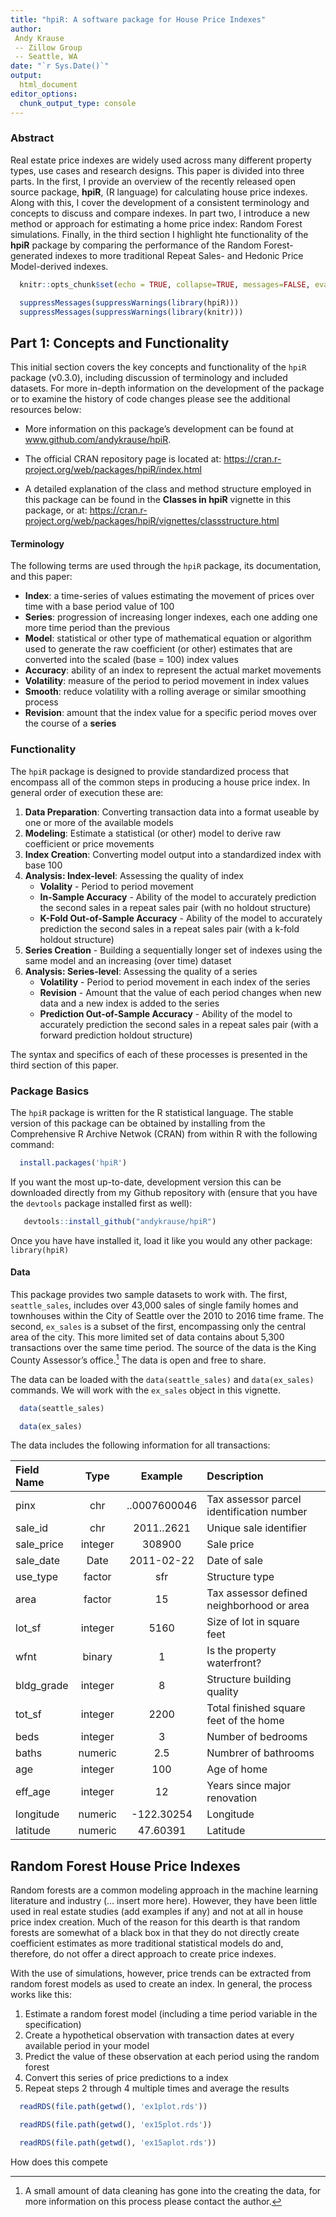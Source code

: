 ```yaml
---
title: "hpiR: A software package for House Price Indexes"
author: 
 Andy Krause
 -- Zillow Group
 -- Seattle, WA
date: "`r Sys.Date()`"
output: 
  html_document
editor_options: 
  chunk_output_type: console
---
```


### Abstract

Real estate price indexes are widely used across many different property types, use cases and research designs. This paper is divided into three parts.  In the first, I provide an overview of the recently released open source package, **hpiR**,  (R language) for calculating house price indexes.  Along with this, I cover the development of a consistent terminology and concepts to discuss and compare indexes.  In part two, I introduce a new method or approach for estimating a home price index: Random Forest simulations.  Finally, in the third section I highlight hte functionality of the **hpiR** package by comparing the performance of the Random Forest-generated indexes to more traditional Repeat Sales- and Hedonic Price Model-derived indexes.

```r
  knitr::opts_chunk$set(echo = TRUE, collapse=TRUE, messages=FALSE, eval=TRUE)
```

```r

  suppressMessages(suppressWarnings(library(hpiR)))
  suppressMessages(suppressWarnings(library(knitr)))
```

## Part 1: Concepts and Functionality

This initial section covers the key concepts and functionality of the `hpiR` package (v0.3.0), including discussion of terminology and included datasets.  For more in-depth information on the development of the package or to examine the history of code changes please see the additional resources below: 

* More information on this package's development can be found at [www.github.com/andykrause/hpiR](https://www.github.com/andykrause/hpiR).

* The official CRAN repository page is located at: 
[https://cran.r-project.org/web/packages/hpiR/index.html](https://cran.r-project.org/web/packages/hpiR/index.html)

* A detailed explanation of the class and method structure employed in this package can be found in the **Classes in hpiR** vignette in this package, or at: [https://cran.r-project.org/web/packages/hpiR/vignettes/classstructure.html](https://cran.r-project.org/web/packages/hpiR/vignettes/classstructure.html)

#### Terminology

The following terms are used through the `hpiR` package, its documentation, and this paper:

* **Index**: a time-series of values estimating the movement of prices over time with a base period value of 100
* **Series**: progression of increasing longer indexes, each one adding one more time period than the previous  
* **Model**: statistical or other type of mathematical equation or algorithm used to generate the raw coefficient (or other) estimates that are converted into the scaled (base = 100) index values
* **Accuracy**: ability of an index to represent the actual market movements
* **Volatility**: measure of the period to period movement in index values
* **Smooth**: reduce volatility with a rolling average or similar smoothing process
* **Revision**: amount that the index value for a specific period moves over the course of a **series**

### Functionality

The `hpiR` package is designed to provide standardized process that encompass all of the common steps in producing a house price index.  In general order of execution these are: 

1. **Data Preparation**: Converting transaction data into a format useable by one or more of the available models
2. **Modeling**: Estimate a statistical (or other) model to derive raw coefficient or price movements
3. **Index Creation**: Converting model output into a standardized index with base 100
4. **Analysis: Index-level**: Assessing the quality of index
    * **Volality** - Period to period movement
    * **In-Sample Accuracy** - Ability of the model to accurately prediction the second sales in a repeat sales pair (with no holdout structure)
    * **K-Fold Out-of-Sample Accuracy** - Ability of the model to accurately prediction the second sales in a repeat sales pair (with a k-fold holdout structure)
5. **Series Creation** - Building a sequentially longer set of indexes using the same model and an increasing (over time) dataset
6. **Analysis: Series-level**: Assessing the quality of a series
    * **Volatility** - Period to period movement in each index of the series
    * **Revision** - Amount that the value of each period changes when new data and a new index is added to the series
    * **Prediction Out-of-Sample Accuracy** - Ability of the model to accurately prediction the second sales in a repeat sales pair (with a forward prediction holdout structure)

The syntax and specifics of each of these processes is presented in the third section of this paper.  

### Package Basics

The `hpiR` package is written for the R statistical language.  The stable version of this package can be obtained by installing from the Comprehensive R Archive Netwok (CRAN) from within R with the following command:

```r
  install.packages('hpiR')
```

If you want the most up-to-date, development version this can be downloaded directly from my Github repository with (ensure that you have the `devtools` package installed first as well):

```r
   devtools::install_github("andykrause/hpiR")
```

Once you have have installed it, load it like you would any other package: `library(hpiR)`

#### Data

This package provides two sample datasets to work with. The first, `seattle_sales`, includes over 43,000 sales of single family homes and townhouses within the City of Seattle over the 2010 to 2016 time frame. The second, `ex_sales` is a subset of the first, encompassing only the central area of the city.  This more limited set of data contains about 5,300 transactions over the same time period.  The source of the data is the King County Assessor's office.^[ A small amount of data cleaning has gone into the creating the data, for more information on this process please contact the author.]  The data is open and free to share.

The data can be loaded with the `data(seattle_sales)` and `data(ex_sales)` commands. We will work with the `ex_sales` object in this vignette.

```r
  data(seattle_sales)

  data(ex_sales)

```

The data includes the following information for all transactions:

| Field Name | Type | Example | Description |
| :----- | :-----: | :-----: | :------------------------- |
| pinx   | chr  | ..0007600046  | Tax assessor parcel identification number |
| sale_id  | chr | 2011..2621   | Unique sale identifier   |
| sale_price  | integer  | 308900   | Sale price  |
| sale_date  | Date   | 2011-02-22   | Date of sale   |
| use_type  | factor  | sfr   | Structure type   |
| area  | factor  | 15   | Tax assessor defined neighborhood or area   |
| lot_sf  | integer  | 5160   | Size of lot in square feet  |
| wfnt  | binary   | 1  | Is the property waterfront?  |
| bldg_grade  | integer  | 8 | Structure building quality  |
| tot_sf  | integer  | 2200   | Total finished square feet of the home |
| beds  | integer  | 3   | Number of bedrooms |
| baths  | numeric   |  2.5 | Numbrer of bathrooms   |
| age  | integer   | 100 | Age of home   |
| eff_age  | integer   | 12   | Years since major renovation   |
| longitude  | numeric   | -122.30254   | Longitude  |
| latitude  | numeric   | 47.60391  | Latitude  |

## Random Forest House Price Indexes

Random forests are a common modeling approach in the machine learning literature and industry (... insert more here).  However, they have been little used in real estate studies (add examples if any) and not at all in house price index creation. Much of the reason for this dearth is that random forests are somewhat of a black box in that they do not directly create coefficient estimates as more traditional statistical models do and, therefore, do not offer a direct approach to create price indexes.  

With the use of simulations, however, price trends can be extracted from random forest models as used to create an index.  In general, the process works like this:

1. Estimate a random forest model (including a time period variable in the specification)
2. Create a hypothetical observation with transaction dates at every available period in your model 
3. Predict the value of these observation at each period using the random forest
4. Convert this series of price predictions to a index
5. Repeat steps 2 through 4 multiple times and average the results

```r
  readRDS(file.path(getwd(), 'ex1plot.rds'))
```

```r
  readRDS(file.path(getwd(), 'ex15plot.rds'))
```

```r
  readRDS(file.path(getwd(), 'ex15aplot.rds'))
```

How does this compete


<!-- All potential models, indexes and series that can be created with `hpiR` require the transaction date to be converted to a numeric and relative time period. Relative, here, means relative to the base period which is assumed to be the first period in the transaction data.   -->

<!-- The `dateToPeriod()` function will convert R date fields into relative time periods based on a periodicity of choice.  The available periodicity options are: -->

<!-- * *"yearly"* -->
<!-- * *"quarterly"* -->
<!-- * *"monthly"*  -->
<!-- * *"weekly"* -->

<!-- with *"yearly"* as the default.  In addition to the transaction data (`trans_df`) and the period type selection (`periodicity`), the `dateToPeriod()` function also requires an input telling it which field in the data contains the transaction date (`date`). -->

<!-- ```{r create_hpidata_obj} -->
<!--   sales_hdf <- dateToPeriod(trans_df = ex_sales, -->
<!--                             date = 'sale_date', -->
<!--                             periodicity = 'monthly') -->

<!-- ``` -->

<!-- The default specification of `dateToPeriod()` will use the minimum and maximum dates in the data provided to it as the lower and upper time boundaries for the modeling and index creation that follow.  You can, however, set custom dates using the `min_date` and `max_date` arguments.  For example, let's assume that we want to estimate an index that covers the entire transaction period plus one month on either side (in this case from December 2009 to January 2017).  We add these dates as alternate minimums and maximums. You see a warning telling you that there are empty periods -- periods in which there are no transactions.   -->

<!-- ```{r expand_time} -->
<!--   sales_hdf <- dateToPeriod(trans_df = ex_sales, -->
<!--                             date = 'sale_date', -->
<!--                             periodicity = 'monthly', -->
<!--                             min_date = as.Date('2009-12-01'), -->
<!--                             max_date = as.Date('2016-12-31')) -->

<!-- ``` -->

<!-- If the dates that are provided as alternative minimums and maximums are within the range of transaction dates in the data, there are two options to what can happen.  The first, and default, is that the minimums and maximums will be adjusted to be the actual minimum and maximum dates in the transactions.  A warning will let you know that this has happened.  -->

<!-- ```{r adj_move} -->
<!--   sales_hdf <- dateToPeriod(trans_df = ex_sales, -->
<!--                             date = 'sale_date', -->
<!--                             periodicity = 'monthly', -->
<!--                             min_date = as.Date('2010-12-01'), -->
<!--                             max_date = as.Date('2015-12-31')) -->

<!-- ``` -->

<!-- Alternatively, you can use the `min_date` and `max_date` arguments to "clip"" your dataset to a particular time frame by setting `adj_type = "clip"`. The default,  `adj_type = "move"`, simply moves it to the minimum or maximum in the data as shown above. The clipping functionality allows you to create an index for a subset of the time period covered by your data.   -->

<!-- ```{r adj_clip} -->
<!--   sales_hdf_clip <- dateToPeriod(trans_df = ex_sales, -->
<!--                                  date = 'sale_date', -->
<!--                                  periodicity = 'monthly', -->
<!--                                  min_date = as.Date('2010-12-01'), -->
<!--                                  max_date = as.Date('2015-12-31'), -->
<!--                                  adj_type = 'clip') -->

<!-- ``` -->

<!-- For the sake of the remainder of this analysis, let's allow the defaults to set the time boundaries based on the data itself (we will use the `sales_hdf` object going forward). -->

<!-- We now have a dataset that includes two new, standardized fields (`trans_date` and `trans_period`) indicating the date of transaction and the period of each transaction relative to the first transaction in the data (at a monthly periodicity), respectively. Note that these standardized fields are required for the processes that follow. -->

<!-- Additional information on the full extent of the periods as well as their numeric and date values can be found in the `"period_table"` attribute of the `sales_hdf` object or accessed by: -->

<!-- ```{r period_table_attr} -->
<!--   head(attr(sales_hdf, 'period_table')) -->

<!-- ``` -->

<!-- Finally, information on the minimum date, maximum date and the periodicity can also be found in the attributes of `hpidata` objects.  -->

<!-- ### Repeat Transactions (Sales) Model -->

<!-- Let's start by creating an index using a repeat-transactions model (often referred to as a repeat-sales or a sale-resale model), one of the most popular approaches to create a house price index.  -->

<!-- #### Data Prep -->

<!-- First, we use the `rtCreateTrans()` function to convert the transaction data (the `hpidata` object) into a `data.frame` of repeat transactions (properties that have transacted multiple times in the 2010 to 2016 period.) The `rtCreateTrans()` function requires a unique property id field, a unique transaction id field and a field denoting the transaction price.   -->

<!-- ```{r create_rtdata} -->
<!--   sales_rtdf <- rtCreateTrans(trans_df = sales_hdf, -->
<!--                               prop_id = 'pinx', -->
<!--                               trans_id = 'sale_id', -->
<!--                               price = 'sale_price') -->

<!-- ``` -->

<!-- This function creates a `data.frame` with eight fields: the property id, the time period for the first transaction and the second transaction, the prices for the two tranactions, the unique transaction ids for both and a unique id for the pair.  The resulting object has a class of `rtdata` (inheriting from `hpidata` and `data.frame`).  -->

<!-- ```{r rtdata_table, echo=FALSE} -->

<!--   knitr::kable(head(sales_rtdf), row.names=FALSE) -->

<!-- ``` -->

<!-- In the event of more than two transactions of the same property, all pairs of transactions are created by default -- sales 1 to 2, 1 to 3 and 2 to 3. If you'd like to only use sequential transactions as pairs -- sales 1 to 2 and 2 to 3, for example -- you can set `seq_only = TRUE` (default is FALSE). -->

<!-- ```{r seq_only_true} -->
<!--   sales_rtdf_so <- rtCreateTrans(trans_df = sales_hdf, -->
<!--                                  prop_id = 'pinx', -->
<!--                                  trans_id = 'sale_id', -->
<!--                                  price = 'sale_price', -->
<!--                                  seq_only = TRUE) -->

<!-- ``` -->

<!-- ```{r rtdata_table_so, echo=FALSE} -->

<!--   knitr::kable(head(sales_rtdf_so), row.names=FALSE) -->

<!-- ``` -->

<!-- #### Modeling -->

<!-- Next, we use the `rtdata` object to estimate a repeat transactions model.  In this simple example we will use the *"base"* estimator (a simple OLS) with a logged dependent variable (`log_dep = TRUE`).  Models may also be estimated via a robust regression model (`estimator = "robust"`) or a weighted OLS model (`estimator = "weighted"`) as originally suggested by Case and Shiller (1987). -->

<!-- The `hpiModel()` function is an S3 method that will dispatch on the class of the object that is passed to its `hpi_df` argumet. In this case that class is `rtdata` signifying that the data is in repeat-transaction format.  Again, we'll use a base estimator here with a logged dependent variable.  The `hpiModel()` function returns an object of class `hpimodel` that includes the full regression model results, extracted and cleaned coefficients as well as additional information on the approach. -->

<!-- ```{r create_rtmodel} -->
<!--   rt_model <- hpiModel(model_type = 'rt', -->
<!--                        hpi_df = sales_rtdf, -->
<!--                        estimator = 'base', -->
<!--                        log_dep = TRUE) -->


<!-- ``` -->

<!-- The objects created by regression models can be rather large, so by default the `hpiModel()` function trims some of the unnecessary results from the model estimation function(s). If you want full results you can set `trim_model = FALSE`. -->

<!-- ```{r full_rtmodel} -->
<!--   rt_full <- hpiModel(model_type = 'rt', -->
<!--                       hpi_df = sales_rtdf, -->
<!--                       estimator = 'base', -->
<!--                       log_dep = TRUE, -->
<!--                       trim_model = FALSE) -->

<!--   object.size(rt_model) -->
<!--   object.size(rt_full) -->

<!-- ``` -->

<!-- #### Index Creation -->

<!-- We can then convert model results into an index with the `modelToIndex()` function.  The output of this function is an objet of class `hpiindex`, which has a time-series object (\$value slot, class `ts`) with an index value (base = 100) for each of the time periods estimated. Note that no smoothing is done at this time. -->

<!-- ```{r create_rtindex} -->
<!--   rt_index <- modelToIndex(model_obj = rt_model) -->

<!-- ``` -->

<!-- If you want to limit the extent of the index (clip periods from the end of it) you can set the `max_period` argument within the `modelToIndex()` function to the last period you wish to have in the index. -->

<!-- ```{r rtindex_short} -->
<!--   rt_short <- modelToIndex(model_obj = rt_model, -->
<!--                            max_period = 50) -->
<!--   length(rt_short$value) -->

<!-- ``` -->

<!-- A simple plot (with the `plot.hpiindex()` method) shows the results of this estimation.  -->

<!-- ```{r index_plot, fig.width=7, fig.height=2.5} -->
<!--   plot(rt_index) -->

<!-- ``` -->

<!-- In situations where there are empty periods in the modeling results (there was no or not enough data to estimate a value for a particular period), the `modelToIndex()` will impute (using the `imputeTS` package) the missing periods. For missing periods at the start of the index or before the first non-100 period, all periods are given a value of 100.  For missing internal periods (those with estimated periods both before and after) a 'stine' interpolation is used and for those missing at the end a 'last observation carried forward' (LOCF) approach is used.  The `\$imputed` slot in the `hpiindex` object will indicate which periods have been imputed. -->

<!-- ```{r imputation_example} -->
<!--   rt_model_imp <- rt_full -->
<!--   rt_model_imp$coefficients$coefficient[3:5] <- NA -->
<!--   rt_index_imp <- modelToIndex(model_obj = rt_model_imp) -->

<!--   rt_index_imp$value[1:6] -->

<!--   rt_index_imp$imputed[1:6] -->

<!-- ``` -->

<!-- The plot function can show the imputed periods as well with `show_imputed=TRUE`. -->

<!-- ```{r imp_plot, fig.width=7, fig.height=2.5} -->
<!--   rt_model_imp <- rt_full -->
<!--   rt_model_imp$coefficients$coefficient[c(4, 7, 23, 55, 78, 83)] <- NA -->
<!--   rt_index_imp <- modelToIndex(model_obj = rt_model_imp) -->

<!--   plot(rt_index_imp, show_imputed=TRUE) -->

<!-- ``` -->

<!-- #### Smoothing -->

<!-- As we see from the plots of the indexes above, considerable volatility from one period to the next is common. Smoothing of indexes may be warranted as indexes resulting from raw model results often exhibit greater volatility than is actually occuring in the market.  The `smoothIndex()` function will smooth via a moving average function, with small corrections to keep index length after smoothing. The amount of smoothing is controlled by the `order` argument -- the number of periods over which to smooth. Note that the `order` is saved in the attributes of the `indexsmooth` object. -->

<!-- ```{r rt_smooth} -->
<!--   rt_smooth <- smoothIndex(index_obj = rt_index, -->
<!--                            order = 5) -->
<!--   attr(rt_smooth, 'order') -->

<!-- ``` -->

<!-- The `smoothIndex()` function can be done **'in_place'** such that the smoothed indexes are added to the larger `hpiindex` object. -->

<!-- ```{r rtindex_inplace} -->
<!--    rt_index <- smoothIndex(index_obj = rt_index, -->
<!--                            order = 7, -->
<!--                            in_place = TRUE) -->
<!--    names(rt_index) -->

<!-- ``` -->

<!-- The **in_place** smoothing can be plotted by adding `smooth=TRUE` to the plot call.  -->

<!-- ```{r plot_smooth, fig.width=7, fig.height=3} -->
<!--    plot(rt_index, smooth=TRUE) -->

<!-- ``` -->

<!-- #### Data to Index Wrapper -->

<!-- A wrapper function, `rtIndex()`, will do all of the above taking it from a raw `data.frame` of transaction data through to the repeat transaction index creation and storing all results in a unified object of class `hpi`. -->

<!-- There are three 'levels of entry' with the wrapper function. -->

<!-- 1. You can give it a raw `data.frame` with your transactions and it will A) Add the periods; B) Calculate the repeat transactions; and C) Model the data and create the index.  Under this approach `trans_df` is passed a raw `data.frame` along with the following arguments, some of which are optional (will revert to default if not given) and some of which are required (mostly field names): -->

<!--    * `periodicity` (optional: default = 'annual') -->
<!--    * `min_date` (optional: default = minimum of data) -->
<!--    * `max_date` (optional: default = maximum of data) -->
<!--    * `adj_type` (opt: default = 'move') -->
<!--    * `date` (required) -->
<!--    * `price` (required) -->
<!--    * `trans_id` (required) -->
<!--    * `prop_id` (required) -->
<!--    * `seq_only` (optional: default = FALSE) -->
<!--    * `estimator` (optional: default = 'base') -->
<!--    * `log_dep` (optional: default = TRUE) -->
<!--    * `trim_model` (optional: default = FALSE) -->
<!--    * `max_period` (optional: default = maximum of index length) -->
<!--    * `smooth` (optional: default = FALSE) -->
<!--    * `smooth_order` (optional, default = 3) -->

<!-- ```{r rtindex_opt1} -->
<!--   rt_1 <- rtIndex(trans_df = ex_sales, -->
<!--                   periodicity = 'monthly', -->
<!--                   min_date = '2010-06-01', -->
<!--                   max_date = '2015-11-30', -->
<!--                   adj_type = 'clip', -->
<!--                   date = 'sale_date', -->
<!--                   price = 'sale_price', -->
<!--                   trans_id = 'sale_id', -->
<!--                   prop_id = 'pinx', -->
<!--                   seq_only = TRUE, -->
<!--                   estimator = 'robust', -->
<!--                   log_dep = TRUE, -->
<!--                   trim_model = TRUE, -->
<!--                   max_period = 48, -->
<!--                   smooth = FALSE) -->

<!-- ``` -->

<!-- 2. You can provide a `hpidata` object (one that has been through the `dateToPeriod()` function).  In this case, the following arguments are valid: -->

<!--    * `date` (required) -->
<!--    * `price` (required) -->
<!--    * `trans_id` (required) -->
<!--    * `prop_id` (required) -->
<!--    * `seq_only` (optional: default = FALSE) -->
<!--    * `estimator` (optional: default = 'base') -->
<!--    * `log_dep` (optional: default = TRUE) -->
<!--    * `trim_model` (optional: default = FALSE) -->
<!--    * `max_period` (optional: default = maximum of index length) -->
<!--    * `smooth` (optional: default = FALSE) -->
<!--    * `smooth_order` (optional, default = 3) -->

<!-- ```{r rtindex_opt2_create_sales} -->

<!--   sales_hdf <- dateToPeriod(trans_df = ex_sales, -->
<!--                             date = 'sale_date', -->
<!--                             periodicity = 'monthly') -->

<!-- ``` -->

<!-- ```{r rtindex_opt2} -->
<!--   rt_2 <- rtIndex(trans_df = sales_hdf, -->
<!--                   date = 'sale_date', -->
<!--                   price = 'sale_price', -->
<!--                   trans_id = 'sale_id', -->
<!--                   prop_id = 'pinx', -->
<!--                   seq_only = FALSE, -->
<!--                   estimator = 'weighted', -->
<!--                   log_dep = FALSE, -->
<!--                   trim_model = FALSE, -->
<!--                   max_period = 56, -->
<!--                   smooth = TRUE) -->

<!-- ``` -->

<!-- 3. Finally, you can provide it an `rtdata` object (one that has been through the `rtCreateTrans()` function).  Only the following arguments are meaningful in this case. -->

<!--    * `estimator` (optional: default = 'base') -->
<!--    * `log_dep` (optional: default = TRUE) -->
<!--    * `trim_model` (optional: default = FALSE) -->
<!--    * `max_period` (optional: default = maximum of index length) -->
<!--    * `smooth` (optional: default = FALSE) -->
<!--    * `smooth_order` (optional, default = 3) -->

<!-- ```{r rtindex_opt3_create_sales} -->
<!--   sales_rtdf <- rtCreateTrans(trans_df = sales_hdf, -->
<!--                             prop_id = 'pinx', -->
<!--                             trans_id = 'sale_id', -->
<!--                             price = 'sale_price') -->

<!-- ``` -->

<!-- ```{r rtindex_opt3} -->
<!--   rt_3 <- rtIndex(trans_df = sales_rtdf, -->
<!--                   estimator = 'robust', -->
<!--                   log_dep = TRUE, -->
<!--                   trim_model = FALSE, -->
<!--                   max_period = 80, -->
<!--                   smooth = TRUE, -->
<!--                   smooth_order = 5) -->

<!-- ``` -->

<!-- A plot method exists to cleanly plot `hpi` objects. -->

<!-- ```{r plot_rt3`, fig.width=7, fig.height=2.5} -->
<!--   plot(rt_3, smooth=TRUE) -->

<!-- ``` -->

<!-- ### Hedonic Price Model -->

<!-- Another option for developing a house price index is to use a hedonic price model.  Similar to the repeat transaction model presented above, this process can be done stepwise or through a single wrapper function (`hedIndex()`).  We'll start with individual steps. -->

<!-- First, we create a set of hedonic model ready data with the `hedCreateTrans()` function.  Here we provide the raw transactions, along with field names for the property id, the transaction ids, the price and date.  A periodicity (*"yearly"*, *"quarterly"*, *"monthly"* or *"weekly"*) is also required.  Note that this function uses the `dateToPeriod()` discussed above and creates an object of class `heddata` inheriting from `hpidata` and `data.frame`. -->

<!-- ```{r create_heddata} -->
<!--   sales_hhdf <- hedCreateTrans(trans_df = ex_sales, -->
<!--                                prop_id = 'pinx', -->
<!--                                trans_id = 'sale_id', -->
<!--                                price = 'sale_price', -->
<!--                                date= 'sale_date', -->
<!--                                periodicity = 'monthly') -->

<!-- ``` -->

<!-- Next, we estimate the hedonic model.  There are two ways to specify the model.  First, you can provide the dependent variable and independent variable(s) directly, as in the example below. These will simply be combined as a basic linear formula. The `log_dep` argument will control whether or not the dependent variable (`dep_var`) is converted into log format (as is common in hedonic price studies). -->

<!-- ```{r hedmodel_1} -->
<!--   hed_model <- hpiModel(model_type = 'hed', -->
<!--                         hpi_df = sales_hhdf, -->
<!--                         estimator = 'base', -->
<!--                         dep_var = 'price', -->
<!--                         ind_var = c('tot_sf', 'beds', 'baths'), -->
<!--                         log_dep = TRUE) -->

<!-- ``` -->

<!-- If you'd like more control over the model specification -- such as using interactions or categorical variables -- you can, instead, provide a fully formed model specification in the `hed_spec` argument. -->

<!-- ```{r hedmodel_2} -->
<!--   model_spec <- as.formula('log(price) ~ as.factor(baths) + tot_sf') -->

<!--   hed_model <- hpiModel(model_type = 'hed', -->
<!--                         hpi_df = sales_hhdf, -->
<!--                         estimator = 'base', -->
<!--                         mod_spec = model_spec, -->
<!--                         log_dep = TRUE) -->

<!-- ``` -->

<!-- In addition to the base estimator (OLS) there are robust regression (`estimator = "robust"`) and weighted least squares (`estimator = "weighted"`) options. -->

<!-- ```{r hedmodel_rob} -->
<!--   hed_model_rob <- hpiModel(model_type = 'hed', -->
<!--                             hpi_df = sales_hhdf, -->
<!--                             estimator = 'robust', -->
<!--                             dep_var = 'price', -->
<!--                             ind_var = c('tot_sf', 'beds', 'baths'), -->
<!--                             log_dep = TRUE) -->

<!-- ``` -->

<!-- Do note that the weighted option requires a vectors of weights. -->

<!-- ```{r hedmodel_wgt} -->
<!--   hed_model_wgt <- hpiModel(model_type = 'hed', -->
<!--                             hpi_df = sales_hhdf, -->
<!--                             estimator = 'weighted', -->
<!--                             dep_var = 'price', -->
<!--                             ind_var = c('tot_sf', 'beds', 'baths'), -->
<!--                             log_dep = FALSE, -->
<!--                             weights = runif(nrow(sales_hhdf), 0, 1)) -->

<!-- ``` -->

<!-- The output from `hpiModel()` can be converted to an index with the `modelToIndex()` function. -->

<!-- ```{r hed_to_index} -->
<!--   hed_index <- modelToIndex(model_obj = hed_model) -->

<!-- ``` -->

<!-- And, again, this can be plotted to shown the index. -->

<!-- ```{r plot_hedindex, fig.width=7, fig.height=2.5} -->
<!--   plot(hed_index) -->

<!-- ``` -->

<!-- The `hedIndex()` wrapper function will perform all of the above hedonic modeling tasks, and then condense the results into an unified object of class `hpi`. -->

<!-- There are three 'levels of entry' with the wrapper function. -->

<!-- 1. You can give it a raw `data.frame` with your transactions and it will A) Add the periods; B) Create a hedonic sales object; and 3) Model the data and create the index.  Under this approach `trans_df` is passed a raw `data.frame` along with the following arguments, some of which are optional (will revert to default if not given) and some of which are required (mostly field names and the model specification): -->

<!--    * `periodicity` (optional: default = 'annual') -->
<!--    * `min_date` (optional: default = minimum of data) -->
<!--    * `max_date` (optional: default = maximum of data) -->
<!--    * `adj_type` (opt: default = 'move') -->
<!--    * `date` (required) -->
<!--    * `price` (required) -->
<!--    * `trans_id` (required) -->
<!--    * `prop_id` (required) -->
<!--    * `dep_var` (required, unless `hed_spec` supplied) -->
<!--    * `ind_var` (required, unless `hed_spec` supplied) -->
<!--    * `hed_spec` (required, unless `dep_var` and `ind_var` supplied) -->
<!--    * `estimator` (optional: default = 'base') -->
<!--    * `log_dep` (optional: default = TRUE) -->
<!--    * `trim_model` (optional: default = FALSE) -->
<!--    * `max_period` (optional: default = maximum of data) -->
<!--    * `smooth` (optional: default = FALSE) -->
<!--    * `smooth_order` (optional, default = 3) -->

<!-- ```{r hed_1} -->
<!--   hed_1 <- hedIndex(trans_df = ex_sales, -->
<!--                     periodicity = 'monthly', -->
<!--                     min_date = '2010-06-01', -->
<!--                     max_date = '2015-11-30', -->
<!--                     adj_type = 'clip', -->
<!--                     date = 'sale_date', -->
<!--                     price = 'sale_price', -->
<!--                     trans_id = 'sale_id', -->
<!--                     prop_id = 'pinx', -->
<!--                     estimator = 'robust', -->
<!--                     log_dep = TRUE, -->
<!--                     trim_model = TRUE, -->
<!--                     max_period = 48, -->
<!--                     dep_var = 'price', -->
<!--                     ind_var = c('tot_sf', 'beds', 'baths'), -->
<!--                     smooth = FALSE) -->

<!-- ``` -->

<!-- 2. You can provide an `hpidata` object (one that has been through the `dateToPeriod()` function).  In this case, the following arguments are valid: -->

<!--    * `date` (required) -->
<!--    * `price` (required) -->
<!--    * `trans_id` (required) -->
<!--    * `prop_id` (required) -->
<!--    * `dep_var` (required, unless `hed_spec` supplied) -->
<!--    * `ind_var` (required, unless `hed_spec` supplied) -->
<!--    * `hed_spec` (required, unless `dep_var` and `ind_var` supplied) -->
<!--    * `estimator` (optional: default = 'base') -->
<!--    * `log_dep` (optional: default = TRUE) -->
<!--    * `trim_model` (optional: default = FALSE) -->
<!--    * `max_period` (optional: default = maximum of data) -->
<!--    * `smooth` (optional: default = FALSE) -->
<!--    * `smooth_order` (optional, default = 3) -->

<!-- ```{r create_hed2_data} -->
<!--   sales_hdf <- dateToPeriod(trans_df = ex_sales, -->
<!--                            date = 'sale_date', -->
<!--                            periodicity = 'monthly', -->
<!--                            min_date = '2010-02-01', -->
<!--                            max_date = '2015-11-30', -->
<!--                            adj_type = 'move') -->
<!-- ``` -->

<!-- ```{r create_hed2} -->
<!--   hed_2 <- hedIndex(trans_df = sales_hdf, -->
<!--                     date = 'sale_date', -->
<!--                     price = 'sale_price', -->
<!--                     trans_id = 'sale_id', -->
<!--                     prop_id = 'pinx', -->
<!--                     estimator = 'base', -->
<!--                     log_dep = FALSE, -->
<!--                     trim_model = FALSE, -->
<!--                     max_period = 56, -->
<!--                     dep_var = 'price', -->
<!--                     ind_var = c('tot_sf', 'beds', 'baths'), -->
<!--                     smooth = TRUE) -->

<!-- ``` -->

<!-- 3. Finally, you can provide it an `heddata` object (one that has been through the `hedCreateTrans()` function).  Only the following arguments can be given in this case. -->

<!--    * `dep_var` (required, unless `hed_spec` supplied) -->
<!--    * `ind_var` (required, unless `hed_spec` supplied) -->
<!--    * `hed_spec` (required, unless `dep_var` and `ind_var` supplied) -->
<!--    * `estimator` (optional: default = 'base') -->
<!--    * `log_dep` (optional: default = TRUE) -->
<!--    * `trim_model` (optional: default = FALSE) -->
<!--    * `max_period` (optional: default = maximum of data) -->
<!--    * `smooth` (optional: default = FALSE) -->
<!--    * `smooth_order` (optional, default = 3) -->

<!-- ```{r hed3_create_sales} -->
<!--   sales_hhdf <- hedCreateTrans(trans_df = sales_hdf, -->
<!--                                prop_id = 'pinx', -->
<!--                                trans_id = 'sale_id', -->
<!--                                price = 'sale_price') -->

<!-- ``` -->

<!-- ```{r hed3} -->
<!--   hed_3 <- hedIndex(trans_df = sales_hhdf, -->
<!--                     estimator = 'weighted', -->
<!--                     log_dep = TRUE, -->
<!--                     trim_model = FALSE, -->
<!--                     max_period = 80, -->
<!--                     dep_var = 'price', -->
<!--                     ind_var = c('tot_sf', 'beds', 'baths'), -->
<!--                     weights = runif(nrow(sales_hhdf), 0, 1), -->
<!--                     smooth = TRUE, -->
<!--                     smooth_order = 5) -->

<!-- ``` -->

<!-- Again, we can plot with a simple `plot()` call. -->

<!-- ```{r plot_hed3, fig.width=7, fig.height=2.5} -->
<!--   plot(hed_3, smooth=TRUE) -->

<!-- ``` -->

<!-- ### Analyzing an index -->

<!-- Before we start analyzing our indexes, we'll create two example `hpi` objects, one using a repeat sales model and one with a hedonic price model. -->

<!-- ```{r example_hpis} -->
<!--   rt_hpi <- rtIndex(trans_df = sales_rtdf, -->
<!--                     estimator = 'robust', -->
<!--                     log_dep = TRUE, -->
<!--                     trim_model = FALSE, -->
<!--                     max_period = 84, -->
<!--                     smooth = TRUE) -->

<!--   hed_hpi <- hedIndex(trans_df = sales_hhdf, -->
<!--                       estimator = 'weighted', -->
<!--                       log_dep = TRUE, -->
<!--                       trim_model = FALSE, -->
<!--                       max_period = 84, -->
<!--                       dep_var = 'price', -->
<!--                       ind_var = c('tot_sf', 'beds', 'baths'), -->
<!--                       weights = runif(nrow(sales_hhdf), 0, 1), -->
<!--                       smooth = TRUE) -->

<!-- ``` -->

<!-- #### Volatility -->

<!-- One thing we can check for an index is its volatility.  We can get the a rolling window volatility (standard deviation) of the index with the `calcIndexVolatility()` function.  The `window` over which to calculate the volatility can be specified.  Both volatility metrics at each window calculation (`\$roll`) as well as the summarized average volality(`\$mean`) and median (`\$median`) are returned by the function. -->

<!-- ```{r index_vol1} -->
<!--   index_vol <- calcVolatility(index = hed_hpi$index$value, -->
<!--                               window = 3) -->
<!--   names(index_vol) -->

<!-- ``` -->

<!-- Plotting an `indexvolatility` object shows the rolling volatility, the mean (dashed line) and the median (dotted) volatility on the top panel. -->

<!-- ```{r plot_vol, fig.width=7, fig.height=3.5} -->
<!--   plot(index_vol) -->

<!-- ``` -->

<!-- A number of differently classed objects can be passed to the `index` argument in the `calcVolatility()` function.  These include the extracted `ts` object from an `hpiindex` object (as done above), the raw `hpiindex` object itself (from `modelToIndex()`), or an `hpi` object from one of the wrappers (`rtIndex()` or `hedIndex()`) -->

<!-- ```{r indexvol_hpiindex} -->
<!--  # hpinindex object -->
<!--  index_vol <- calcVolatility(index = hed_hpi$index, -->
<!--                              window = 3) -->

<!--  # hpi object -->
<!--  index_vol <- calcVolatility(index = hed_hpi, -->
<!--                              window = 3) -->

<!-- ``` -->

<!-- If you want to calculate the volatility of the smoothed index, you need to pass the smoothed index directly or change the `smooth` argument to TRUE (default is false) when passing an `hpiindex` or `hpi` object to `calcVolatility()`. Note, you must make sure that a 'smoothed' index exists in the `hpi` or `hpindex` object first.  -->

<!-- ```{r indexvol_smooth} -->
<!--   # Direct passing -->
<!--   sindex_vol <- calcVolatility(index = hed_hpi$index$smooth, -->
<!--                                window = 3) -->

<!--   # While passing 'hpi' or 'hpiindex' -->
<!--   sindex_vol <- calcVolatility(index = hed_hpi$index, -->
<!--                                window = 3, -->
<!--                                smooth = TRUE) -->

<!-- ``` -->

<!-- The `calcVolatility()` function can also place the volatility metrics directly into the `hpiindex` object by setting `in_place = TRUE`. If passed an `hpiindex` object, the results will be stored in the `hpiindex` object which is returned.  If passed an `hpi` object, the results will be stored in the `hpiindex` object within the `hpi` object which is returned.  -->

<!-- ```{r indexvol_inplace} -->
<!--    # Add it to the 'hpiindex' object -->
<!--    hed_hpi$index <- calcVolatility(index = hed_hpi$index, -->
<!--                                    window = 3, -->
<!--                                    in_place = TRUE) -->

<!--    # Add it to the full 'hpi' object (to the hpiindex object) -->
<!--    hed_hpi <- calcVolatility(index = hed_hpi, -->
<!--                              window = 3, -->
<!--                              in_place = TRUE) -->

<!-- ``` -->

<!-- A volatility analysis of a smoothed index will place it under the **\$volatility_smooth** name. -->

<!-- ```{r indexvol_inplace_smooth} -->
<!--    hed_hpi <- calcVolatility(index = hed_hpi, -->
<!--                              window = 3, -->
<!--                              in_place = TRUE, -->
<!--                              smooth = TRUE) -->
<!--    names(hed_hpi$index) -->

<!-- ``` -->

<!-- If you want to add it to the `hpiindex` object under a different name -- say if you are comparing volatilities of different windows -- you can use the `in_place_name` argument to give it a different name than the defaults ('volatility' and 'volatility_smoothed') -->

<!-- ```{r indexvol_rename} -->
<!--    hed_index <- calcVolatility(index = hed_hpi$index, -->
<!--                                window = 3, -->
<!--                                in_place = TRUE, -->
<!--                                in_place_name = 'vol_3') -->
<!--    names(hed_index) -->

<!-- ``` -->

<!-- A note on renaming and in place addition.  All of the analytical objects that are added -- volatility and other below -- can be renamed to allow for multiple analyses with different parameters.  Smoothed indexes, however, cannot be renamed and must be stored under the name 'smooth' because all of the analytical process depend on identifying this named slot.   -->

<!-- #### Fitting Accuracy (Index) -->

<!-- Next, we can test the accuracy of an index.  In this case, we will define accuracy as the ability to properly estimate the second transaction price of a repeat transaction pair (a property that sells twice).^[Note that a second method using hedonic pricing models is being developed.]  To start, we'll do this in-sample, ignoring any issues of overfitting. -->

<!-- The `calcAccuracy()` function requires a full `hpi` object as its main argument.  `test_type` defines the manner of testing accuracy; at the moment the only working options is *"rt"* which uses repeat transactions to judge the accuracy of an index.  (Additional types to come).  `test_method` sets the manner in which the test is employed, *"insample"* or *"kfold"*.  If the `hpi_obj` does not match the `test_type` (in all cases *"rt"* for now), then you must supply an `rtdata` object to in the `pred_df` argument. -->

<!-- The `calcAccuracy()` function returns a `data.frame` comparing the actual (repeat) transaction price to the one predicted by the index.  A `"test_method"` attribute indicates the type of accuracy test performed. -->

<!-- ```{r rt_is_acc} -->
<!--    rt_is_accr <- calcAccuracy(hpi_obj = rt_hpi, -->
<!--                               test_type = 'rt', -->
<!--                               test_method = 'insample') -->
<!--    attr(rt_is_accr, 'test_method') -->

<!-- ``` -->

<!-- The smoothed index (if present) can be analyzed by setting `smooth = TRUE` -->

<!-- ```{r rt_is_accr_smooth} -->
<!--     rts_is_accr <- calcAccuracy(hpi_obj = rt_hpi, -->
<!--                                 test_type = 'rt', -->
<!--                                 test_method = 'insample', -->
<!--                                 smooth = TRUE) -->

<!-- ``` -->

<!-- As with the other analytical functions, the results of the accuracy calculations can be added to the `hpi_obj` by returning them in place (`in_place == TRUE`).  A name (*"default = 'accuracy'"*") may also be given. -->

<!-- ```{r rt_is_acc_inplace} -->
<!--     # Returns an accuracy object in place -->
<!--     hed_hpi <- calcAccuracy(hpi_obj = hed_hpi, -->
<!--                             test_type = 'rt', -->
<!--                             test_method = 'insample', -->
<!--                             pred_df = sales_rtdf, -->
<!--                             in_place = TRUE, -->
<!--                             in_place_name = 'is_accuracy') -->
<!--     names(hed_hpi) -->

<!--     # Returns a smooth accuracy object in place -->
<!--     hed_hpi <- calcAccuracy(hpi_obj = hed_hpi, -->
<!--                             test_type = 'rt', -->
<!--                             test_method = 'insample', -->
<!--                             smooth = TRUE, -->
<!--                             pred_df = rt_hpi$data, -->
<!--                             in_place = TRUE, -->
<!--                             in_place_name = 'smooth_is_accuracy') -->

<!-- ``` -->

<!-- To create a better estimate of predictive ability we can employ a K-fold, out of sample test of accuracy.  In a K-fold test, some percentage of the observations are withheld, the index re-estimated and then the newly estimated index is judged by its ability to predict the repeat transaction price in the withheld (out-of) sample. -->

<!-- Two additional arguments are availabile here: 1) `k` - the number of folds to make (default = 10); and 2) `seed` a value to the control the random sampling (default = 1). -->

<!-- ```{r kf_accr} -->
<!--   rt_kf_accr <- calcAccuracy(hpi_obj = rt_hpi, -->
<!--                              test_type = 'rt', -->
<!--                              test_method = 'kfold', -->
<!--                              k = 10, -->
<!--                              seed = 123) -->

<!-- ``` -->

<!-- We can do this with smoothed indexes. -->

<!-- ```{r kf_accr_smooth} -->
<!--   rt_kf_accr_s <- calcAccuracy(hpi_obj = rt_hpi, -->
<!--                                test_type = 'rt', -->
<!--                                test_method = 'kfold', -->
<!--                                k = 10, -->
<!--                                seed = 123, -->
<!--                                smooth = TRUE) -->

<!-- ``` -->

<!-- We can also return these in place. -->

<!-- ```{r kf_accr_inplace} -->
<!--     hed_hpi <- calcAccuracy(hpi_obj = hed_hpi, -->
<!--                             test_type = 'rt', -->
<!--                             test_method = 'kfold', -->
<!--                             k = 10, -->
<!--                             seed = 1, -->
<!--                             pred_df = rt_hpi$data, -->
<!--                             in_place = TRUE, -->
<!--                             in_place_name = 'kf_accuracy') -->

<!-- ``` -->

<!-- A plotting method (`plot.hpiaccuracy()`) shows a number of diagnostics about the accuracy analysis. Because the plotting object here contains multiple plot objects, if you wish to save this plot to a named object, you need to add `return_plot = TRUE` to the argument list. -->

<!-- ```{r plot_accr, fig.keep = 'first', fig.width=7, fig.height=3} -->
<!--   plot(hed_hpi$index$kf_accuracy) -->

<!-- ``` -->

<!-- ### Index Series -->

<!-- Two other aspects or metrics of house price indexes are revision and forecast accuracy.   Forecast accuracy refers to how well an index forecast captures future market movements. Revision refers to how much original index values change over time as new data is accumulated (new transactions occur). Both concepts are described more fully below.  To calculate either of these metrics requires a series of indexes. -->

<!-- A series of indexes is a collection of progressively longer indexes that are estimated over time, or estimated sequentially such that the knowledge of the future is withheld from the model.  For example, imagine we have, as the example below does, 84 months (periods) of data.  Since we are using a statistical modeling approach, let's assume that we need at least 12 period of data (training period) to fit a model.  We begin by creating an index for periods 1 through 12, assuming that we only have data from periods 1 through 12.  Then we do 1 through 13, assuming we only have data from periods 1 through 13; on up to period 84.  This represents an index series. The indexes in the series are identified by the number of the last period that they are estimating, index 12, index 13, etc. -->

<!-- The `createSeries()` function will create these series.  The `hpi_obj` argument must be a full `hpi` object (created with one of the index wrappers). `train_period` sets how many periods to use for initial training (length of the shortest period). The `max_period` argument (default is the entire length of existing index) will control the end period to estimate a series up to (defaults to the original length of the index in the `hpi` object.). -->

<!-- The `createSeries()` function will return an object of class `serieshpi` (data plus a series of `hpi` objects). -->

<!-- ```{r create_series, warning=FALSE, comments=FALSE, message=FALSE} -->
<!--    rt_series <- createSeries(hpi_obj = rt_hpi, -->
<!--                              train_period = 24, -->
<!--                              max_period = 30) -->

<!-- ``` -->

<!-- A series can be plotted with the `plot.serieshpi()` method. -->

<!-- ```{r plot_series, fig.width=7, fig.height=3.5} -->
<!--   plot(rt_series) -->

<!-- ``` -->

<!-- #### Series Analysis -->

<!-- A wrapper function, `smoothSeries()` will smooth all `hpiindex` objects in a series.  The smoothing will occur "in place" and a series object will be returned by the function. -->

<!-- ```{r smooth_series} -->
<!--   rt_series <- smoothSeries(series_obj = rt_series, -->
<!--                              order = 5) -->

<!-- ``` -->

<!-- A wrapper function, `calcSeriesVolatility()` will calculate volatility for all `hpiindex` objects in a series.  The calculations will occur "in place" and a series object will be returned by the function. Can be done on smoothed indexes as well (`smooth = TRUE`) -->

<!-- ```{r vol_series} -->
<!--   rt_series <- calcSeriesVolatility(series_obj = rt_series, -->
<!--                                     window = 3, -->
<!--                                     smooth = TRUE) -->

<!-- ``` -->

<!-- A wrapper function, `calcSeriesAccuracy()` will calculate accuracy for all `hpiindex` objects in a series and return to an object of class `seriesaccuracy`. Smoothed indexes can be evaluated as well (`smooth = TRUE`)  -->

<!-- ```{r series_acc_is} -->
<!--   rt_sacc <- calcSeriesAccuracy(series_obj = rt_series, -->
<!--                                 test_method = 'insample', -->
<!--                                 test_type = 'rt') -->
<!--   class(rt_sacc) -->

<!-- ``` -->

<!-- These calculations can occur "in place" and a series object will be returned by the function.  Note that running this function on the "kfold" method may be computationally intense depending on your data size and index length. Unlike index accuracy calculations which are saved in the `hpiindex` object, series accuracy calculations are saved in the `serieshpi` object when done "in place".  -->

<!-- ```{r series_acc_smooth_inplace} -->
<!--   rt_series <- calcSeriesAccuracy(series_obj = rt_series, -->
<!--                                   test_method = 'kfold', -->
<!--                                   test_type = 'rt', -->
<!--                                   smooth = TRUE, -->
<!--                                   in_place=TRUE) -->

<!-- ``` -->

<!-- One thing to note about series accuracy is that the training data will be evaluated separated for each index in the series, meaning that there will be many prediction errors for each observation.  By setting `summarize = TRUE`, the mean for each observation will be calculated. -->

<!-- ```{r summarize_series_acc} -->
<!--   series_acc_summ <- calcSeriesAccuracy(series_obj = rt_series, -->
<!--                                         test_method = 'insample', -->
<!--                                         test_type = 'rt', -->
<!--                                         summarize = TRUE) -->
<!--   nrow(series_acc_summ) -->
<!--   nrow(rt_series$accuracy) -->

<!-- ``` -->

<!-- #### Forecast Accuracy -->

<!-- A final way to estimate accuracy is with a forecast test.  In a forecast test, we use a series of indexes and continue to predict one period ahead and measure how well the predicted index does against repeated transactions in that period.  In highly volatile or cyclical markets this is the most representative method of the answering the question: "how well does this index represent the near future?" -->

<!-- As above, it can be used on the raw index values or the smoothed ones (`smooth = TRUE`). The forecast accuracy tests are saved in the `serieshpi` object. -->

<!-- ```{r fct_accr} -->
<!--   rt_series <- calcSeriesAccuracy(series_obj = rt_series, -->
<!--                                   test_method = 'forecast', -->
<!--                                   test_type = 'rt', -->
<!--                                   smooth = TRUE, -->
<!--                                   in_place = TRUE) -->

<!-- ``` -->

<!-- We can plot the `seriesaccuracy` objects, which look nearly identical to `hpiaccuracy` objects. -->

<!-- ```{r eval=TRUE, messages=FALSE, echo=TRUE, fig.keep = 'first', fig.width=7, fig.height=3} -->
<!--   plot(rt_series$accuracy_smooth) -->

<!-- ``` -->

<!-- #### Revision -->

<!-- As can be the case with house price indexes, the estimated index values move considerably as new data (transactions) are accumulated over time. We can measure the amount of this change, or 'revision' over time as a useful metric or property of the series or of the final index. -->

<!-- Within the literature on house price indexes there is no standard or agreed upon metric to summarize revision.  Here we do it two ways.  First, at the period level where we calculate the average revision (change from period to period) for each period in the series of indexes.  Obviously, the earlier period have a larger sample size (though they do have more time to be influenced by future transactions) than the latter periods are and, as such, are likely to be less volatile. -->

<!-- The second calculation simply averages all revisions across all periods to provide a single value of the average and median revision for the index series. -->

<!-- ```{r series_rev} -->

<!--   # Return to a revision object -->
<!--   rt_rev <- calcRevision(series_obj = rt_series) -->

<!--   # Return in place (with smooth) -->
<!--   rt_series <- calcRevision(series_obj = rt_series, -->
<!--                             in_place = TRUE, -->
<!--                             smooth = TRUE) -->
<!--   names(rt_series) -->

<!-- ``` -->

<!-- We can plot the revisions with the `plot.hpirevision()` method to show the average revision by time period. The `measure argument (default = *"median"*) determines whether median or mean revisions will be shown. -->

<!-- ```{r plot_rtrev, fig.width=7, fig.height=3.5} -->
<!--   plot(rt_rev, measure='median') -->

<!-- ``` -->

<!-- More information on the class structures of the object created above can be found in the "Classes in hpiR" vignette in this package.  -->

<!-- ## Part 2: Random Forest Method and its Relative Performance -->

<!-- ```{build_rt_series} -->

<!-- ``` -->



